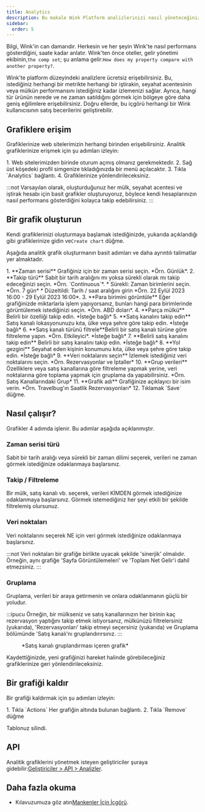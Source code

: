 ```yaml
---
title: Analytics
description: Bu makale Wink Platform analizlerinizi nasıl yöneteceğinizi göstermektedir.
sidebar:
  order: 5
---
```


Bilgi, Wink'in can damarıdır. Herkesin ve her şeyin Wink'te nasıl performans gösterdiğini, saate kadar anlatır. Wink'ten önce oteller, gelir yönetimi ekibinin,`the comp set`; şu anlama gelir:`How does my property compare with another property?`.

Wink'te platform düzeyindeki analizlere ücretsiz erişebilirsiniz. Bu, istediğiniz herhangi bir metrikte herhangi bir iştirakin, seyahat acentesinin veya mülkün performansını istediğiniz kadar izlemenizi sağlar. Ayrıca, hangi tür ürünün nerede ve ne zaman satıldığını görmek için bölgeye göre daha geniş eğilimlere erişebilirsiniz. Doğru ellerde, bu içgörü herhangi bir Wink kullanıcısının satış becerilerini geliştirebilir.

## Grafiklere erişim

Grafiklerinize web sitelerimizin herhangi birinden erişebilirsiniz. Analitik grafiklerinize erişmek için şu adımları izleyin:

<Steps>
  1. Web sitelerimizden birinde oturum açmış olmanız gerekmektedir.
  2. Sağ üst köşedeki profil simgenize tıkladığınızda bir menü açılacaktır.
  3. Tıkla `Analytics` bağlantı.
  4. Grafiklerinize yönlendirileceksiniz.
</Steps>


:::not
Varsayılan olarak, oluşturduğunuz her mülk, seyahat acentesi ve iştirak hesabı için basit grafikler oluşturuyoruz, böylece kendi hesaplarınızın nasıl performans gösterdiğini kolayca takip edebilirsiniz.
:::

## Bir grafik oluşturun

Kendi grafiklerinizi oluşturmaya başlamak istediğinizde, yukarıda açıklandığı gibi grafiklerinize gidin ve`Create chart` düğme.

Aşağıda analitik grafik oluşturmanın basit adımları ve daha ayrıntılı talimatlar yer almaktadır.

<Steps>
  1. **Zaman serisi** Grafiğiniz için bir zaman serisi seçin. *Örn. Günlük*.
  2. **Takip türü** Sabit bir tarih aralığını mı yoksa sürekli olarak mı takip edeceğinizi seçin. *Örn. `Continuous`*.
     * Sürekli: Zaman birimlerini seçin. *Örn. 7 gün*
     * Düzeltildi: Tarih / saat aralığını girin *Örn. 22 Eylül 2023 16:00 - 29 Eylül 2023 16:00*.
  3. **Para birimini görüntüle** Eğer grafiğinizde miktarlarla işlem yapıyorsanız, bunları hangi para birimlerinde görüntülemek istediğinizi seçin. *Örn. ABD doları*.
  4. **Parça mülkü** Belirli bir özelliği takip edin. *İsteğe bağlı*
  5. **Satış kanalını takip edin** Satış kanalı lokasyonunuzu kıta, ülke veya şehre göre takip edin. *İsteğe bağlı*
  6. **Satış kanalı türünü filtrele**Belirli bir satış kanalı türüne göre filtreleme yapın. *Örn. Etkileyici*. *İsteğe bağlı*
  7. **Belirli satış kanalını takip edin** Belirli bir satış kanalını takip edin. *İsteğe bağlı*
  8. **Yol gezgini** Seyahat eden kişinin konumunu kıta, ülke veya şehre göre takip edin. *İsteğe bağlı*
  9. **Veri noktalarını seçin** İzlemek istediğiniz veri noktalarını seçin. *Örn. Rezervasyonlar ve İptaller*
  10. **Grup verileri** Özelliklere veya satış kanallarına göre filtreleme yapmak yerine, veri noktalarına göre toplama yapmak için gruplama da yapabilirsiniz. *Örn. Satış Kanallarındaki Grup*
  11. **Grafik adı** Grafiğinize açıklayıcı bir isim verin. *Örn. Travelbug'ın Saatlik Rezervasyonları*
  12. Tıklamak `Save` düğme.
</Steps>


## Nasıl çalışır?

Grafikler 4 adımda işlenir. Bu adımlar aşağıda açıklanmıştır.

### Zaman serisi türü

Sabit bir tarih aralığı veya sürekli bir zaman dilimi seçerek, verileri ne zaman görmek istediğinize odaklanmaya başlarsınız.

### Takip / Filtreleme

Bir mülk, satış kanalı vb. seçerek, verileri KİMDEN görmek istediğinize odaklanmaya başlarsınız. Görmek istemediğiniz her şeyi etkili bir şekilde filtrelemiş olursunuz.

### Veri noktaları

Veri noktalarını seçerek NE için veri görmek istediğinize odaklanmaya başlarsınız.

:::not
Veri noktaları bir grafiğe birlikte uyacak şekilde 'sinerjik' olmalıdır. Örneğin, aynı grafiğe 'Sayfa Görüntülemeleri' ve 'Toplam Net Gelir'i dahil etmezsiniz.
:::

### Gruplama<Badge text="New" variant="note" />


Gruplama, verileri bir araya getirmenin ve onlara odaklanmanın güçlü bir yoludur.

:::ipucu
Örneğin, bir mülkseniz ve satış kanallarınızın her birinin kaç rezervasyon yaptığını takip etmek istiyorsanız, mülkünüzü filtrelersiniz (yukarıda), 'Rezervasyonları' takip etmeyi seçersiniz (yukarıda) ve Gruplama bölümünde 'Satış kanalı'nı gruplandırırsınız.
:::

<figure>
  <CloudinaryImage width="700" height="219" resize="scale" quality="best" alt="Analitik grafik" src="academy/analytics" errorImage="noimage_opaque_nyrtl0.png" />

  <figcaption>*Satış kanalı gruplandırması içeren grafik*</figcaption>
</figure>


Kaydettiğinizde, yeni grafiğinizi hareket halinde görebileceğiniz grafiklerinize geri yönlendirileceksiniz.

## Bir grafiği kaldır

Bir grafiği kaldırmak için şu adımları izleyin:

<Steps>
  1. Tıkla `Actions` Her grafiğin altında bulunan bağlantı.
  2. Tıkla `Remove` düğme
</Steps>


Tablonuz silindi.

## API

Analitik grafiklerini yönetmek isteyen geliştiriciler şuraya gidebilir:[Geliştiriciler > API > Analizler](/developers/apis/#analytics-api).

## Daha fazla okuma

* Kılavuzumuza göz atın[Mankenler İçin İçgörü](/guides/insight-for-dummies).

